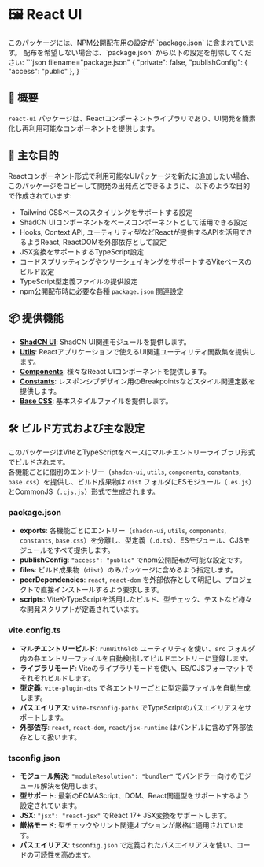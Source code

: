 
# 🖼️ React UI

<Callout type="info">
  このパッケージには、NPM公開配布用の設定が `package.json` に含まれています。
  配布を希望しない場合は、`package.json` から以下の設定を削除してください:
  ```json filename="package.json"
  {
    "private": false,
    "publishConfig": {
      "access": "public"
    },
  }
  ```
</Callout>

## 📖 概要

`react-ui` パッケージは、Reactコンポーネントライブラリであり、UI開発を簡素化し再利用可能なコンポーネントを提供します。

## 🎯 主な目的

Reactコンポーネント形式で利用可能なUIパッケージを新たに追加したい場合、このパッケージをコピーして開発の出発点とできるように、
以下のような目的で作成されています:

- Tailwind CSSベースのスタイリングをサポートする設定
- ShadCN UIコンポーネントをベースコンポーネントとして活用できる設定
- Hooks, Context API, ユーティリティ型などReactが提供するAPIを活用できるようReact, ReactDOMを外部依存として設定
- JSX変換をサポートするTypeScript設定
- コードスプリッティングやツリーシェイキングをサポートするViteベースのビルド設定
- TypeScript型定義ファイルの提供設定
- npm公開配布時に必要な各種 `package.json` 関連設定

## 📦 提供機能

- **[ShadCN UI](./shadcn-ui)**: ShadCN UI関連モジュールを提供します。
- **[Utils](./utils)**: Reactアプリケーションで使えるUI関連ユーティリティ関数集を提供します。
- **[Components](./components)**: 様々なReact UIコンポーネントを提供します。
- **[Constants](./constants)**: レスポンシブデザイン用のBreakpointsなどスタイル関連定数を提供します。
- **[Base CSS](./base.css)**: 基本スタイルファイルを提供します。

## 🛠️ ビルド方式および主な設定

このパッケージはViteとTypeScriptをベースにマルチエントリーライブラリ形式でビルドされます。  
各機能ごとに個別のエントリー（`shadcn-ui`, `utils`, `components`, `constants`, `base.css`）を提供し、ビルド成果物は `dist` フォルダにESモジュール（`.es.js`）とCommonJS（`.cjs.js`）形式で生成されます。

### package.json

- **exports**: 各機能ごとにエントリー（`shadcn-ui`, `utils`, `components`, `constants`, `base.css`）を分離し、型定義（`.d.ts`）、ESモジュール、CJSモジュールをすべて提供します。
- **publishConfig**: `"access": "public"` でnpm公開配布が可能な設定です。
- **files**: ビルド成果物（`dist`）のみパッケージに含めるよう指定します。
- **peerDependencies**: `react`, `react-dom` を外部依存として明記し、プロジェクトで直接インストールするよう要求します。
- **scripts**: ViteやTypeScriptを活用したビルド、型チェック、テストなど様々な開発スクリプトが定義されています。

### vite.config.ts

- **マルチエントリービルド**: `runWithGlob` ユーティリティを使い、`src` フォルダ内の各エントリーファイルを自動検出してビルドエントリーに登録します。
- **ライブラリモード**: Viteのライブラリモードを使い、ES/CJSフォーマットでそれぞれビルドします。
- **型定義**: `vite-plugin-dts` で各エントリーごとに型定義ファイルを自動生成します。
- **パスエイリアス**: `vite-tsconfig-paths` でTypeScriptのパスエイリアスをサポートします。
- **外部依存**: `react`, `react-dom`, `react/jsx-runtime` はバンドルに含めず外部依存として扱います。

### tsconfig.json

- **モジュール解決**: `"moduleResolution": "bundler"` でバンドラー向けのモジュール解決を使用します。
- **型サポート**: 最新のECMAScript、DOM、React関連型をサポートするよう設定されています。
- **JSX**: `"jsx": "react-jsx"` でReact 17+ JSX変換をサポートします。
- **厳格モード**: 型チェックやリント関連オプションが厳格に適用されています。
- **パスエイリアス**: `tsconfig.json` で定義されたパスエイリアスを使い、コードの可読性を高めます。

